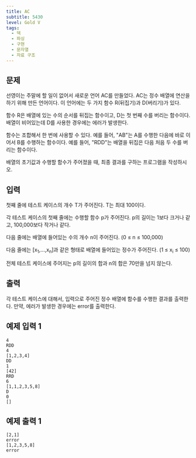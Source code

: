 ```yaml
---
title: AC
subtitle: 5430
level: Gold V
tags:
  - 덱
  - 파싱
  - 구현
  - 문자열
  - 자료 구조
---
```


## 문제

선영이는 주말에 할 일이 없어서 새로운 언어 AC를 만들었다. AC는 정수 배열에 연산을 하기 위해 만든 언어이다. 이 언어에는 두 가지 함수 R(뒤집기)과 D(버리기)가 있다.

함수 R은 배열에 있는 수의 순서를 뒤집는 함수이고, D는 첫 번째 수를 버리는 함수이다. 배열이 비어있는데 D를 사용한 경우에는 에러가 발생한다.

함수는 조합해서 한 번에 사용할 수 있다. 예를 들어, "AB"는 A를 수행한 다음에 바로 이어서 B를 수행하는 함수이다. 예를 들어, "RDD"는 배열을 뒤집은 다음 처음 두 수를 버리는 함수이다.

배열의 초기값과 수행할 함수가 주어졌을 때, 최종 결과를 구하는 프로그램을 작성하시오.

## 입력

첫째 줄에 테스트 케이스의 개수 T가 주어진다. T는 최대 100이다.

각 테스트 케이스의 첫째 줄에는 수행할 함수 p가 주어진다. p의 길이는 1보다 크거나 같고, 100,000보다 작거나 같다.

다음 줄에는 배열에 들어있는 수의 개수 n이 주어진다. (0 ≤ n ≤ 100,000)

다음 줄에는 \[x<sub>1</sub>,...,x<sub>n</sub>\]과 같은 형태로 배열에 들어있는 정수가 주어진다. (1 ≤ x<sub>i</sub> ≤ 100)

전체 테스트 케이스에 주어지는 p의 길이의 합과 n의 합은 70만을 넘지 않는다.

## 출력

각 테스트 케이스에 대해서, 입력으로 주어진 정수 배열에 함수를 수행한 결과를 출력한다. 만약, 에러가 발생한 경우에는 error를 출력한다.

## 예제 입력 1

```
4
RDD
4
[1,2,3,4]
DD
1
[42]
RRD
6
[1,1,2,3,5,8]
D
0
[]
```

## 예제 출력 1

```
[2,1]
error
[1,2,3,5,8]
error
```
